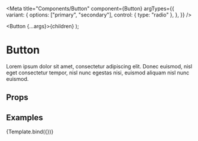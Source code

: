 
<Meta
  title="Components/Button"
  component={Button}
  argTypes={{
    variant: {
      options: ["primary", "secondary"],
      control: { type: "radio" },
    },
  }}
/>

  <Button {...args}>{children}</Button>
);

# Button

Lorem ipsum dolor sit amet, consectetur adipiscing elit. Donec euismod, nisl eget consectetur tempor, nisl nunc egestas nisi, euismod aliquam nisl nunc euismod.

## Props

<ArgsTable of={Button} />

## Examples

<Canvas>
  <Story
    name="Default"
    args={{
      children: "Hello World",
      variant: "primary",
    }}
  >
    {Template.bind({})}
  </Story>
</Canvas>
